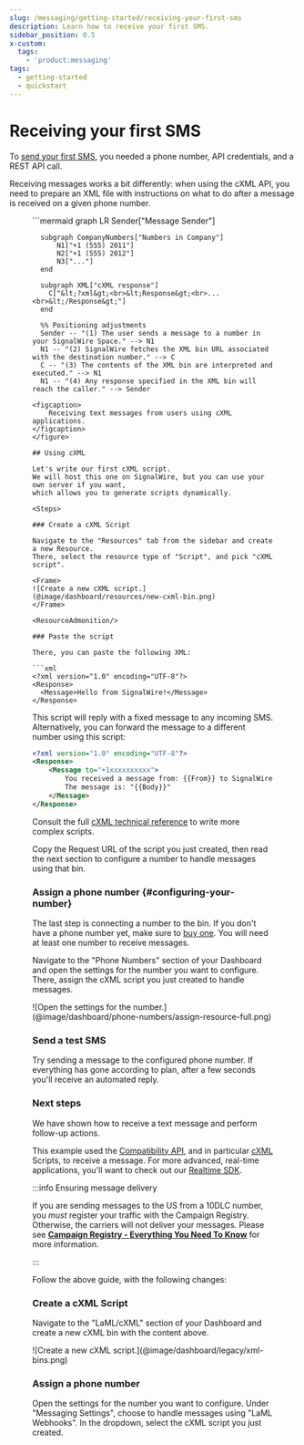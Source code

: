```yaml
---
slug: /messaging/getting-started/receiving-your-first-sms
description: Learn how to receive your first SMS.
sidebar_position: 0.5
x-custom:
  tags:
    - 'product:messaging'
tags:
  - getting-started
  - quickstart
---
```



# Receiving your first SMS

To [send your first SMS](/messaging/getting-started/sending-your-first-sms), you needed a
phone number, API credentials, and a REST API call.

Receiving messages works a bit differently: when using the cXML API,
you need to prepare an XML file with instructions on what to do after a message
is received on a given phone number.

<figure>
  ```mermaid
  graph LR
      Sender["Message Sender"]

      subgraph CompanyNumbers["Numbers in Company"]
          N1["+1 (555) 2011"]
          N2["+1 (555) 2012"]
          N3["..."]
      end

      subgraph XML["cXML response"]
        C["&lt;?xml&gt;<br>&lt;Response&gt;<br>...<br>&lt;/Response&gt;"]
      end

      %% Positioning adjustments
      Sender -- "(1) The user sends a message to a number in your SignalWire Space." --> N1
      N1 -- "(2) SignalWire fetches the XML bin URL associated with the destination number." --> C
      C -- "(3) The contents of the XML bin are interpreted and executed." --> N1
      N1 -- "(4) Any response specified in the XML bin will reach the caller." --> Sender
  ```
  <figcaption>
      Receiving text messages from users using cXML applications.
  </figcaption>
</figure>

## Using cXML

Let's write our first cXML script. 
We will host this one on SignalWire, but you can use your own server if you want,
which allows you to generate scripts dynamically.

<Steps>

### Create a cXML Script

Navigate to the "Resources" tab from the sidebar and create a new Resource. 
There, select the resource type of "Script", and pick "cXML script". 

<Frame>
  ![Create a new cXML script.](@image/dashboard/resources/new-cxml-bin.png)
</Frame>

<ResourceAdmonition/>

### Paste the script

There, you can paste the following XML:

```xml
<?xml version="1.0" encoding="UTF-8"?>
<Response>
    <Message>Hello from SignalWire!</Message>
</Response>
```

This script will reply with a fixed message to any incoming SMS. 
Alternatively, you can forward the message to a different number using this script:

```xml
<?xml version="1.0" encoding="UTF-8"?>
<Response>
    <Message to="+1xxxxxxxxxx">
        You received a message from: {{From}} to SignalWire number: {{To}}.
        The message is: "{{Body}}"
    </Message>
</Response>
```

Consult the full [cXML technical reference](/compatibility-api/cxml) 
to write more complex scripts.

Copy the Request URL of the script you just created, then read the next section to configure a number to handle messages using that bin.

### Assign a phone number {#configuring-your-number}

The last step is connecting a number to the bin. 
If you don't have a phone number yet, make sure to 
[buy one](/platform/phone-numbers/getting-started/buying-a-phone-number). 
You will need at least one number to receive messages.

Navigate to the "Phone Numbers" section of your Dashboard and open the settings for the number you want to configure.
There, assign the cXML script you just created to handle messages.

<Frame>
  ![Open the settings for the number.](@image/dashboard/phone-numbers/assign-resource-full.png)
</Frame>

### Send a test SMS

Try sending a message to the configured phone number.
If everything has gone according to plan, after a few seconds you'll receive an automated reply.

### Next steps

We have shown how to receive a text message and perform follow-up actions.

This example used the [Compatibility API](/compatibility-api), 
and in particular [cXML](compatibility-api/cxml/index.mdx) Scripts, 
to receive a message. 
For more advanced, real-time applications, you'll want to check out our 
[Realtime SDK](/sdks/realtime-sdk/).

</Steps>

:::info Ensuring message delivery

If you are sending messages to the US from a 10DLC number, 
you _must_ register your traffic with the Campaign Registry. 
Otherwise, the carriers will not deliver your messages. 
Please see [**Campaign Registry - Everything You Need To Know**](/messaging/get-started/campaign-registry) for more information.

:::

<LegacyInstructions/>

<AccordionGroup>

<Accordion title="cXML Scripts in the Legacy Dashboard" description="Follow these steps if your SignalWire Space is on the Legacy Dashboard">

Follow the above guide, with the following changes:

### Create a cXML Script

Navigate to the "LaML/cXML" section of your Dashboard and create a new cXML bin with the content above.

<Frame>
  ![Create a new cXML script.](@image/dashboard/legacy/xml-bins.png)
</Frame>

### Assign a phone number

Open the settings for the number you want to configure. 
Under "Messaging Settings", choose to handle messages using "LaML Webhooks". 
In the dropdown, select the cXML script you just created.

</Accordion>

<UiAccordion/>

</AccordionGroup>
